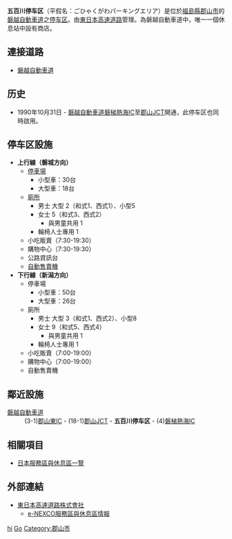 {{unreferenced|time=2015-09-07T03:30:01+00:00}}
{{日本公路設施
|設施名稱 = 五百川停车区
|色 = 
|圖像 =Gohyakugawa PA.jpg
|pxl = 
|圖像簡介 = 
|公路名稱1 = [[磐越自動車道|磐越自動車道]]
|IC編號1 = 
|收費站編號1 =
|記號1 = 五百川
|起點1 = [[磐城JCT|磐城JCT]]
|距離1 = 76.5
|上一設施1 = [[郡山JCT|郡山JCT]]
|上一設施距離1 = 5.1
|下一設施1 = [[磐梯熱海IC|磐梯熱海IC]]
|下一設施距離1 = 3.1
|連接道路 = 
|啟用日期 = 1990年10月31日
|停用日期 = 
|流量 = 
|智能IC = 
|上行營業時間 = 7:30-19:30
|上行油站 = 
|上行油站營業時間 = 
|下行營業時間 = 7:00-19:00
|下行油站 =
|下行油站營業時間 =
|郵政編碼 = 963-1303
|所在地 = [[福島縣|福島縣]][[郡山市|郡山市]]熱海町玉川
|坐標 = {{coord|37|29|9.7|N|140|18|58.87|E}}
|備註 = 
}}
'''五百川停车区'''（平假名：ごひゃくがわパーキングエリア）是位於[[福島縣|福島縣]][[郡山市|郡山市]]的[[磐越自動車道|磐越自動車道]]之[[休息站|停车区]]。由[[東日本高速道路|東日本高速道路]]管理。為磐越自動車道中，唯一一個休息站中設有商店。

== 連接道路 ==
* [[磐越自動車道|磐越自動車道]]

== 历史 ==
* 1990年10月31日 - [[磐越自動車道|磐越自動車道]][[磐梯熱海IC|磐梯熱海IC]]至[[郡山JCT|郡山JCT]]開通，此停车区也同時啟用。

==停车区設施==
*'''上行線（磐城方向）'''
**[[停車場|停車場]]
***小型車：30台
***大型車：18台
**[[廁所|廁所]]
***男士 大型 2（和式1、西式1）、小型5
***女士 5（和式3、西式2）
****與男童共用 1
***輪椅人士專用 1
**小吃販賣（7:30-19:30）
**購物中心（7:30-19:30）
**公路資訊台
**[[自動售賣機|自動售賣機]]
*'''下行線（新潟方向）'''
**停車場
***小型車：50台
***大型車：26台
**廁所
***男士 大型 3（和式1、西式2）、小型8
***女士 9（和式5、西式4）
****與男童共用 1
***輪椅人士專用 1
**小吃販賣（7:00-19:00）
**購物中心（7:00-19:00）
**自動售賣機

== 鄰近設施 ==
; [[磐越自動車道|磐越自動車道]]
: (3-1)[[郡山東IC|郡山東IC]] - (18-1)[[郡山JCT|郡山JCT]] - '''五百川停车区''' - (4)[[磐梯熱海IC|磐梯熱海IC]]

== 相關項目 ==
* [[日本服務區與休息區一覽|日本服務區與休息區一覽]]

== 外部連結 ==
* [http://www.e-nexco.co.jp/ 東日本高速道路株式會社]{{Wayback|url=http://www.e-nexco.co.jp/ |date=20140203074239 }}
** [https://web.archive.org/web/20101130163046/http://www.driveplaza.com/dp/SapaTop e-NEXCO服務區與休息區情報]

{{磐越自動車道}}

[[Category:日本服務區與休息區_Go|hi]]
[[Category:福島縣服務區與休息區|Go]]
[[Category:郡山市|Category:郡山市]]